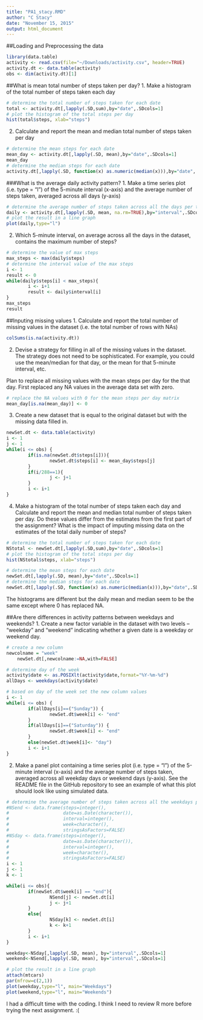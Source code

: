 ```yaml
---
title: "PA1_stacy.RMD"
author: "C Stacy"
date: "November 15, 2015"
output: html_document
---
```


##Loading and Preprocessing the data
```r
library(data.table)
activity <- read.csv(file="~/Downloads/activity.csv", header=TRUE)
activity.dt <- data.table(activity)
obs <- dim(activity.dt)[1]
```

##What is mean total number of steps taken per day?
1. Make a histogram of the total number of steps taken each day
```r
# determine the total number of steps taken for each date
total <- activity.dt[,lapply(.SD,sum),by="date",.SDcols=1]
# plot the histogram of the total steps per day
hist(total$steps, xlab="steps")
```


2. Calculate and report the mean and median total number of steps taken per day
```r
# determine the mean steps for each date
mean_day <- activity.dt[,lapply(.SD, mean),by="date",.SDcols=1]
mean_day
# determine the median steps for each date
activity.dt[,lapply(.SD, function(x) as.numeric(median(x))),by="date",.SDcols=1]
```


###What is the average daily activity pattern?
1. Make a time series plot (i.e. type = "l") of the 5-minute interval (x-axis) and the average number of steps taken, averaged across all days (y-axis)
```r
# determine the average number of steps taken across all the days per the 5-min intervals
daily <- activity.dt[,lapply(.SD, mean, na.rm=TRUE),by="interval",.SDcols=1]
# plot the result in a line graph
plot(daily,type="l")
```

2. Which 5-minute interval, on average across all the days in the dataset, contains the maximum number of steps?
```r
# determine the value of max steps
max_steps <- max(daily$steps)
# determine the interval value of the max steps
i <- 1
result <- 0
while(daily$steps[i] < max_steps){
        i <- i+1
        result <- daily$interval[i]
}
max_steps
result
```

##Inputing missing values
1. Calculate and report the total number of missing values in the dataset (i.e. the total number of rows with NAs)
```r
colSums(is.na(activity.dt))
```

2. Devise a strategy for filling in all of the missing values in the dataset. The strategy does not need to be sophisticated. For example, you could use the mean/median for that day, or the mean for that 5-minute interval, etc.

Plan to replace all missing values with the mean steps per day for the that day.  First replaced any NA values in the average data set with zero.
```r
# replace the NA values with 0 for the mean steps per day matrix
mean_day[is.na(mean_day)] <- 0
```

3. Create a new dataset that is equal to the original dataset but with the missing data filled in.
```r
newSet.dt <- data.table(activity)
i <- 1
j <- 1
while(i <= obs) {
        if(is.na(newSet.dt$steps[i])){
                newSet.dt$steps[i] <- mean_day$steps[j]
        }
        if(i/288==1){
                j <- j+1
        }
        i <- i+1
}
```

4. Make a histogram of the total number of steps taken each day and Calculate and report the mean and median total number of steps taken per day. Do these values differ from the estimates from the first part of the assignment? What is the impact of imputing missing data on the estimates of the total daily number of steps?
```r
# determine the total number of steps taken for each date
NStotal <- newSet.dt[,lapply(.SD,sum),by="date",.SDcols=1]
# plot the histogram of the total steps per day
hist(NStotal$steps, xlab="steps")

# determine the mean steps for each date
newSet.dt[,lapply(.SD, mean),by="date",.SDcols=1]
# determine the median steps for each date
newSet.dt[,lapply(.SD, function(x) as.numeric(median(x))),by="date",.SDcols=1]
```

The histograms are different but the daily mean and median seem to be the same except where 0 has replaced NA.

##Are there differences in activity patterns between weekdays and weekends?
1. Create a new factor variable in the dataset with two levels – “weekday” and “weekend” indicating whether a given date is a weekday or weekend day.
```r
# create a new column
newcolname = "week"
    newSet.dt[,newcolname:=NA,with=FALSE]

# determine day of the week
activity$date <- as.POSIXlt(activity$date,format="%Y-%m-%d")
allDays <- weekdays(activity$date)

# based on day of the week set the new column values
i <- 1
while(i <= obs) {
        if(allDays[i]==("Sunday")) {
                newSet.dt$week[i] <- "end"
        }
        if(allDays[i]==("Saturday")) {
                newSet.dt$week[i] <- "end"
        }
        else(newSet.dt$week[i]<- "day")
        i <- i+1
}
```

2. Make a panel plot containing a time series plot (i.e. type = "l") of the 5-minute interval (x-axis) and the average number of steps taken, averaged across all weekday days or weekend days (y-axis). See the README file in the GitHub repository to see an example of what this plot should look like using simulated data.
```r
# determine the average number of steps taken across all the weekdays per the 5-min intervals
#NSend <- data.frame(steps=integer(),
#                    date=as.Date(character()),
#                    interval=integer(), 
#                    week=character(),
#                    stringsAsFactors=FALSE) 
#NSday <- data.frame(steps=integer(),
#                    date=as.Date(character()),
#                    interval=integer(), 
#                    week=character(),
#                    stringsAsFactors=FALSE)
i <- 1
j <- 1
k <- 1

while(i <= obs){
        if(newSet.dt$week[i] == "end"){
                NSend[j] <- newSet.dt[i]
                j <- j+1
        }
        else{
                NSday[k] <- newSet.dt[i]
                k <- k+1
        }
        i <- i+1
}

weekday<-NSday[,lapply(.SD, mean), by="interval",.SDcols=1]
weekend<-NSend[,lapply(.SD, mean), by="interval",.SDcols=1]

# plot the result in a line graph
attach(mtcars)
par(mfrow=c(2,1)) 
plot(weekday,type="l", main="Weekdays")
plot(weekend,type="l", main="Weekends")
```

I had a difficult time with the coding.  I think I need to review R more before trying the next assignment. :(
